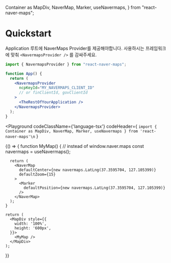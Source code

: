   Container as MapDiv,
  NaverMap,
  Marker,
  useNavermaps,
} from "react-naver-maps";

# Quickstart

Application 루트에 NaverMaps Provider를 제공해야합니다. 사용하시는 프레임워크에 맞춰 `<NavermapsProvider />` 를 감싸주세요.

```jsx
import { NavermapsProvider } from "react-naver-maps";

function App() {
  return (
    <NavermapsProvider
      ncpKeyId="MY_NAVERMAPS_CLIENT_ID"
      // or finClientId, govClientId
    >
      <TheRestOfYourApplication />
    </NavermapsProvider>
  );
}
```

<Playground
  codeClassName={'language-tsx'}
  codeHeader={
`import { Container as MapDiv, NaverMap, Marker, useNavermaps } from 'react-naver-maps'\n`
  }
>
  {() => {
    function MyMap() {
      // instead of window.naver.maps
      const navermaps = useNavermaps();

      return (
        <NaverMap
          defaultCenter={new navermaps.LatLng(37.3595704, 127.105399)}
          defaultZoom={15}
        >
          <Marker
            defaultPosition={new navermaps.LatLng(37.3595704, 127.105399)}
          />
        </NaverMap>
      );
    }

    return (
      <MapDiv style={{
        width: '100%',
        height: '600px',
      }}>
        <MyMap />
      </MapDiv>
    );

}}

</Playground>
